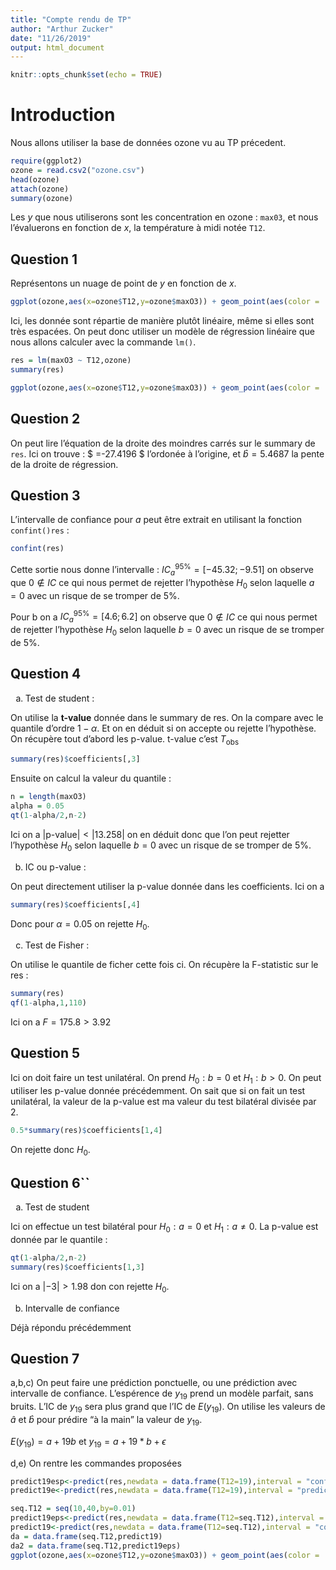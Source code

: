 ```yaml
---
title: "Compte rendu de TP"
author: "Arthur Zucker"
date: "11/26/2019"
output: html_document
---
```


```r
knitr::opts_chunk$set(echo = TRUE)
```

# Introduction

Nous allons utiliser la base de données ozone vu au TP précedent. 

```r
require(ggplot2)
ozone = read.csv2("ozone.csv")
head(ozone)
attach(ozone)
summary(ozone)
```
Les $y$ que nous utiliserons sont les concentration en ozone : `max03`, et nous l'évaluerons en fonction de $x$, la température à midi notée `T12`.

## Question 1 

Représentons un nuage de point de $y$ en fonction de $x$.
```r
ggplot(ozone,aes(x=ozone$T12,y=ozone$maxO3)) + geom_point(aes(color = '(T12,MaxO3)')) + ggtitle('Représentation de l\'évolution de la concentration en ozone \nen fonction de la température à midi')
```

Ici, les donnée sont répartie de manière plutôt linéaire, même si elles sont très espacées. 
On peut donc utiliser un modèle de régression linéaire que nous allons calculer avec la commande `lm()`.

```r
res = lm(maxO3 ~ T12,ozone)
summary(res)
```
```r
ggplot(ozone,aes(x=ozone$T12,y=ozone$maxO3)) + geom_point(aes(color = '(T12,MaxO3)')) + ggtitle('Représentation de l\'évolution de la concentration en ozone \nen fonction de la température à midi') + geom_smooth(method="lm")
```

## Question 2

On peut lire l'équation de la droite des moindres carrés sur le summary de `res`. Ici on trouve : $ \hat{a} =-27.4196 $ l'ordonée à l'origine, et $\hat{b} = 5.4687$ la pente de la droite de régression.

## Question 3

L'intervalle de confiance pour $a$ peut être extrait en utilisant la fonction `confint()res` :

```r
confint(res)
```

Cette sortie nous donne l'intervalle : $IC_{a}^{95\%} = [-45.32;-9.51]$ on observe que $0\notin IC$ ce qui nous permet de rejetter l'hypothèse $H_{0}$ selon laquelle $a=0$ avec un risque de se tromper de $5\%$.

Pour b on a  $IC_{a}^{95\%} = [4.6;6.2]$ on observe que $0\notin IC$ ce qui nous permet de rejetter l'hypothèse $H_{0}$ selon laquelle $b=0$ avec un risque de se tromper de $5\%$.

## Question 4

a) Test de student :

On utilise la **t-value** donnée dans le summary de res. On la compare avec le quantile d'ordre $1-\alpha$. Et on en déduit si on accepte ou rejette l'hypothèse. On récupère tout d'abord les p-value. t-value c'est $T_{\text{obs}}$

```r
summary(res)$coefficients[,3]
```
Ensuite on calcul la valeur du quantile :
```r
n = length(maxO3)
alpha = 0.05
qt(1-alpha/2,n-2)
```
Ici on a |p-value|$<|13.258|$ on en déduit donc que l'on peut rejetter l'hypothèse $H_{0}$ selon laquelle $b=0$ avec un risque de se tromper de $5\%$.

b) IC ou p-value : 

On peut directement utiliser la p-value donnée dans les coefficients. Ici on a 

```r
summary(res)$coefficients[,4]
```
Donc pour $\alpha = 0.05$ on rejette $H_{0}$.

c) Test de Fisher :

On utilise le quantile de ficher cette fois ci. On récupère la F-statistic sur le res :
```r
summary(res)
qf(1-alpha,1,110)
```

Ici on a $F = 175.8>3.92$

## Question 5 

Ici on doit faire un test unilatéral. On prend $H_{0} : b=0$ et $H_{1}: b>0$.
On peut utiliser les p-value donnée précédemment. On sait que si on fait un test unilatéral, la valeur de la p-value est ma valeur du test bilatéral divisée par 2. 

```r
0.5*summary(res)$coefficients[1,4]
```

On rejette donc $H_{0}$.

## Question 6``

a) Test de student 

Ici on effectue un test bilatéral pour $H_{0}:a = 0$ et  $H_{1} : a \neq 0$.
La p-value est donnée par le quantile :
```r
qt(1-alpha/2,n-2)
summary(res)$coefficients[1,3]
```

Ici on a $|-3|>1.98$ don con rejette $H_{0}$.

b) Intervalle de confiance

Déjà répondu précédemment 

## Question 7 

a,b,c) On peut faire une prédiction ponctuelle, ou une prédiction avec intervalle de confiance. 
L'espérence de $y_{19}$ prend un modèle parfait, sans bruits. L'IC de $y_{19}$ sera plus grand que l'IC de $E(y_{19})$.
On utilise les valeurs de $\hat{a}$ et $\hat{b}$ pour prédire "à la main" la valeur de $y_{19}$.

$E(y_{19}) = a +19b$ et $y_{19} = a+19*b +\epsilon$

d,e) On rentre les commandes proposées

```r
predict19esp<-predict(res,newdata = data.frame(T12=19),interval = "confidence")
predict19e<-predict(res,newdata = data.frame(T12=19),interval = "prediction") # Avec bruit
```

```r
seq.T12 = seq(10,40,by=0.01)
predict19eps<-predict(res,newdata = data.frame(T12=seq.T12),interval = "prediction")
predict19<-predict(res,newdata = data.frame(T12=seq.T12),interval = "confidence")
da = data.frame(seq.T12,predict19)
da2 = data.frame(seq.T12,predict19eps)
ggplot(ozone,aes(x=ozone$T12,y=ozone$maxO3)) + geom_point(aes(color = '(T12,MaxO3)')) + ggtitle('Représentation de l\'évolution de la concentration en ozone \nen fonction de la température à midi') + geom_smooth(method="lm") +geom_line(data = da,aes(x=seq.T12,y=predict19[,2])) +geom_line(data = da2,aes(x=seq.T12,y=predict19eps[,2]),col=3)+geom_line(data = da,aes(x=seq.T12,y=predict19[,3])) +geom_line(data = da2,aes(x=seq.T12,y=predict19eps[,3]),col=3)
```




